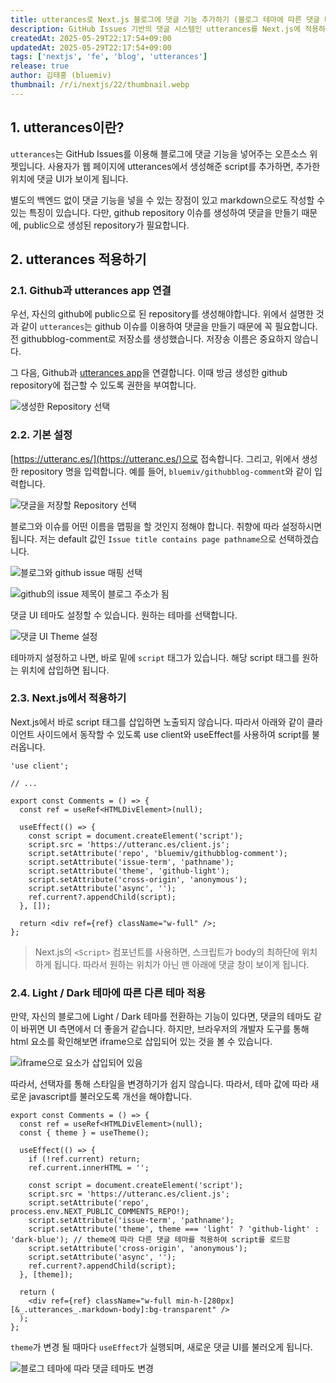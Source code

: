 ```yaml
---
title: utterances로 Next.js 블로그에 댓글 기능 추가하기 (블로그 테마에 따른 댓글 UI)
description: GitHub Issues 기반의 댓글 시스템인 utterances를 Next.js에 적용하여, 자신의 블로그에 댓글 기능을 추가하는 방법에 대해 소개합니다. 그리고 블로그 테마 변환에 따른 댓글 UI도 같이 변환 되도록 하는 방법에 대해서도 같이 설명합니다.
createdAt: 2025-05-29T22:17:54+09:00
updatedAt: 2025-05-29T22:17:54+09:00
tags: ['nextjs', 'fe', 'blog', 'utterances']
release: true
author: 김태홍 (bluemiv)
thumbnail: /r/i/nextjs/22/thumbnail.webp
---
```


## 1. utterances이란?

`utterances`는 GitHub Issues를 이용해 블로그에 댓글 기능을 넣어주는 오픈소스 위젯입니다. 사용자가 웹 페이지에 utterances에서 생성해준 script를 추가하면, 추가한 위치에 댓글 UI가 보이게 됩니다.

별도의 백엔드 없이 댓글 기능을 넣을 수 있는 장점이 있고 markdown으로도 작성할 수 있는 특징이 있습니다. 다만, github repository 이슈를 생성하여 댓글을 만들기 때문에, public으로 생성된 repository가 필요합니다.

## 2. utterances 적용하기

### 2.1. Github과 utterances app 연결

우선, 자신의 github에 public으로 된 repository를 생성해야합니다. 위에서 설명한 것과 같이 `utterances`는 github 이슈를 이용하여 댓글을 만들기 때문에 꼭 필요합니다. 전 githubblog-comment로 저장소를 생성했습니다. 저장송 이름은 중요하지 않습니다.

그 다음, Github과 [utterances app](https://github.com/apps/utterances)을 연결합니다. 이때 방금 생성한 github repository에 접근할 수 있도록 권한을 부여합니다.

![생성한 Repository 선택](/r/i/nextjs/22/1.webp)

### 2.2. 기본 설정

[https://utteranc.es/](https://utteranc.es/)으로 접속합니다. 그리고, 위에서 생성한 repository 명을 입력합니다. 예를 들어, `bluemiv/githubblog-comment`와 같이 입력합니다.

![댓글을 저장할 Repository 선택](/r/i/nextjs/22/2.webp)

블로그와 이슈를 어떤 이름을 맵핑을 할 것인지 정해야 합니다. 취향에 따라 설정하시면 됩니다. 저는 default 값인 `Issue title contains page pathname`으로 선택하겠습니다.

![블로그와 github issue 매핑 선택](/r/i/nextjs/22/3.webp)

![github의 issue 제목이 블로그 주소가 됨](/r/i/nextjs/22/6.webp)

댓글 UI 테마도 설정할 수 있습니다. 원하는 테마를 선택합니다.

![댓글 UI Theme 설정](/r/i/nextjs/22/4.webp)

테마까지 설정하고 나면, 바로 밑에 `script` 태그가 있습니다. 해당 script 태그를 원하는 위치에 삽입하면 됩니다.

### 2.3. Next.js에서 적용하기

Next.js에서 바로 script 태그를 삽입하면 노출되지 않습니다. 따라서 아래와 같이 클라이언트 사이드에서 동작할 수 있도록 use client와 useEffect를 사용하여 script를 불러옵니다.

```tsx {1, 8-17}
'use client';

// ...

export const Comments = () => {
  const ref = useRef<HTMLDivElement>(null);

  useEffect(() => {
    const script = document.createElement('script');
    script.src = 'https://utteranc.es/client.js';
    script.setAttribute('repo', 'bluemiv/githubblog-comment');
    script.setAttribute('issue-term', 'pathname');
    script.setAttribute('theme', 'github-light');
    script.setAttribute('cross-origin', 'anonymous');
    script.setAttribute('async', '');
    ref.current?.appendChild(script);
  }, []);

  return <div ref={ref} className="w-full" />;
};
```

> Next.js의 `<Script>` 컴포넌트를 사용하면, 스크립트가 body의 최하단에 위치하게 됩니다. 따라서 원하는 위치가 아닌 맨 아래에 댓글 창이 보이게 됩니다.

### 2.4. Light / Dark 테마에 따른 다른 테마 적용

만약, 자신의 블로그에 Light / Dark 테마를 전환하는 기능이 있다면, 댓글의 테마도 같이 바뀌면 UI 측면에서 더 좋을거 같습니다. 하지만, 브라우저의 개발자 도구를 통해 html 요소를 확인해보면 iframe으로 삽입되어 있는 것을 볼 수 있습니다.

![iframe으로 요소가 삽입되어 있음](/r/i/nextjs/22/7.webp)

따라서, 선택자를 통해 스타일을 변경하기가 쉽지 않습니다. 따라서, 테마 값에 따라 새로운 javascript를 불러오도록 개선을 해야합니다.

```tsx {13, 17}
export const Comments = () => {
  const ref = useRef<HTMLDivElement>(null);
  const { theme } = useTheme();

  useEffect(() => {
    if (!ref.current) return;
    ref.current.innerHTML = '';

    const script = document.createElement('script');
    script.src = 'https://utteranc.es/client.js';
    script.setAttribute('repo', process.env.NEXT_PUBLIC_COMMENTS_REPO!);
    script.setAttribute('issue-term', 'pathname');
    script.setAttribute('theme', theme === 'light' ? 'github-light' : 'dark-blue'); // theme에 따라 다른 댓글 테마를 적용하여 script를 로드함
    script.setAttribute('cross-origin', 'anonymous');
    script.setAttribute('async', '');
    ref.current?.appendChild(script);
  }, [theme]);

  return (
    <div ref={ref} className="w-full min-h-[280px] [&_.utterances_.markdown-body]:bg-transparent" />
  );
};
```

`theme`가 변경 될 때마다 `useEffect`가 실행되며, 새로운 댓글 UI를 불러오게 됩니다.

![블로그 테마에 따라 댓글 테마도 변경](/r/i/nextjs/22/8.gif)
